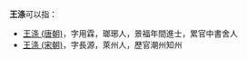 '''王涤'''可以指：
* [[王涤_(唐朝)|王涤 (唐朝)]]，字用霖，瑯琊人，景福年間進士，累官中書舍人
* [[王涤_(宋朝)|王涤 (宋朝)]]，字長源，萊州人，歷官潮州知州

{{disambig}}